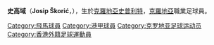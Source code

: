 {{expand|time=2017-12-07T05:17:45+00:00}}
{{unreferenced|time=2017-12-07T05:17:45+00:00}}
{{Infobox football biography
| playername          = 史高域
| image               = Josip Škorić.JPG
| image_size          = 250
| fullname            = 史高域
| englishfullname     = Josip Škorić
| birth_date          = {{Birth date and age|df=yes|1981|2|12}}
| birth_place         = [[斯普利特|斯普利特]]，[[克羅地亞|克羅地亞]]
| height              = {{height|m=1.86}}
| position            = [[守門員|守門員]]
| currentclub         = 
| clubnumber          = 
| youthyears1         =            |youthclubs1 = [[哈伊杜克足球俱樂部|哈伊杜克]]
| years1              = 2000–2002 |clubs1 = {{link-en|Solin|NK Solin}}                  |caps1 =    |goals1 =   
| years2              = 2002–2004 |clubs2 = {{link-en|Marsonia|NK Marsonia}}            |caps2 =  9 |goals2 =  0
| years3              = 2004–2010 |clubs3 = [[薩格勒布足球俱樂部|薩格勒布]]         |caps3 = 57 |goals3 =  0
| years4              = 2010–2011 |clubs4 = [[伊斯特拉1961足球俱樂部|伊斯特拉]]     |caps4 = 26 |goals4 =  0
| years5              = 2012       |clubs5 = {{link-en|Omiš|NK Omiš}}                    |caps5 = 13 |goals5 =  0
| years6              = 2012       |clubs6 = [[斯本尼克足球俱樂部|施比尼克]]         |caps6 = 1  |goals6 =  0
| years7              = 2013–2014 |clubs7 = [[太陽飛馬|太陽飛馬]]                            |caps7 = 0  |goals7 =  0
| years8              = 2014–2015 |clubs8 = [[維特茲足球俱樂部|維特茲]]             |caps8 = 17 |goals8 =  0
| years9              = 2016–     |clubs9 = {{link-en|NK Omiš|NK Omiš}}                 |caps9 =    |goals9 =  
| nationalyears1      = 1999–2000 
| nationalteam1       = {{link-en|克羅地亞 U18|Croatia national under-18 football team}}
| nationalcaps1       = 2          
| nationalgoals1      = 0
| club-update         = {{date|2013-8-31}}
| nationalteam-update = {{date|2000-3-23}}
}}


'''史高域'''（'''Josip Škorić'''，{{bd|1981年|2月12日|||Karikari}}），生於[[克羅地亞|克羅地亞]][[史普利特|史普利特]]，[[克羅地亞|克羅地亞]]職業足球員。

{{DEFAULTSORT:Josip Škorić}} 
[[Category:飛馬球員|Category:飛馬球員]]
[[Category:港甲球員|Category:港甲球員]]
[[Category:克罗地亚足球运动员|Category:克罗地亚足球运动员]]
[[Category:香港外籍足球運動員|Category:香港外籍足球運動員]]